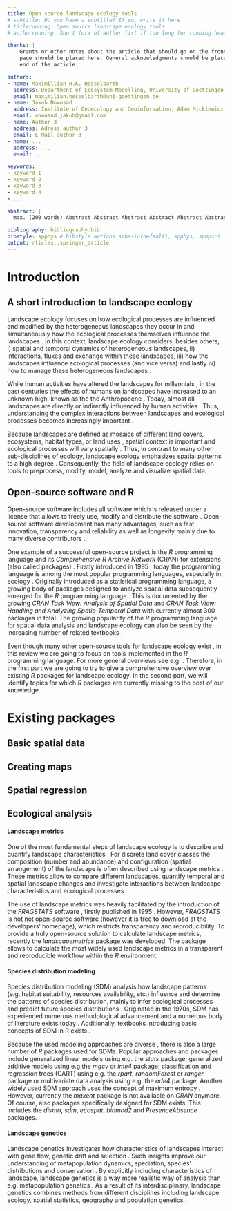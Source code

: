 ```yaml
---
title: Open source landscape ecology tools
# subtitle: Do you have a subtitle? If so, write it here
# titlerunning: Open source landscape ecology tools
# authorrunning: Short form of author list if too long for running head

thanks: | 
    Grants or other notes about the article that should go on the front 
    page should be placed here. General acknowledgments should be placed at the
    end of the article.

authors: 
- name: Maximillian H.K. Hesselbarth
  address: Department of Ecosystem Modelling, University of Goettingen, Buesgenweg 4, 37077 Goettingen, Germany
  email: maximilian.hesselbarth@uni-goettingen.de
- name: Jakub Nowosad
  address: Institute of Geoecology and Geoinformation, Adam Mickiewicz University, Krygowskiego 10, 61-680 Poznan, Poland
  email: nowosad.jakub@gmail.com
- name: Author 3
  address: Adress author 3
  email: E-Mail author 3
- name: ...
  address: ...
  email: ...

keywords:
- keyword 1
- keyword 2
- keyword 3
- keyword 4
- ...

abstract: |
  max. (200 words) Abstract Abstract Abstract Abstract Abstract Abstract Abstract Abstract Abstract Abstract Abstract Abstract Abstract Abstract Abstract Abstract Abstract Abstract Abstract Abstract Abstract Abstract Abstract Abstract Abstract Abstract Abstract Abstract Abstract Abstract Abstract Abstract Abstract Abstract Abstract Abstract Abstract Abstract Abstract Abstract Abstract Abstract Abstract Abstract Abstract Abstract Abstract Abstract Abstract Abstract Abstract Abstract Abstract Abstract Abstract Abstract Abstract Abstract Abstract Abstract Abstract Abstract Abstract Abstract Abstract Abstract Abstract Abstract Abstract Abstract Abstract Abstract Abstract Abstract Abstract Abstract Abstract Abstract Abstract Abstract Abstract Abstract Abstract Abstract Abstract Abstract Abstract Abstract Abstract Abstract Abstract Abstract Abstract Abstract Abstract Abstract Abstract Abstract Abstract Abstract

bibliography: bibliography.bib
bibstyle: spphys # bibstyle options spbasic(default), spphys, spmpsci
output: rticles::springer_article
---
```


# Introduction {#sec:intro}

## A short introduction to landscape ecology {#sec:landscape_ecology}

Landscape ecology focuses on how ecological processes are influenced and modified by the heterogeneous landscapes they occur in and simultaneously how the ecological processes themselves influence the landscapes \cite{Turner1989,Turner2005,With2019}. In this context, landscape ecology considers, besides others, i) spatial and temporal dynamics of heterogeneous landscapes, ii) interactions, fluxes and exchange within these landscapes, iii) how the landscapes influence ecological processes (and vice versa) and lastly iv) how to manage these heterogeneous landscapes \cite{Risser1984,Turner1989}.

While human activities have altered the landscapes for millennials \cite{Ellis2011,Ellis2015}, in the past centuries the effects of humans on landscapes have increased to an unknown high, known as the the Anthropocene \cite{Crutzen2002}. Today, almost all landscapes are directly or indirectly influenced by human activities \cite{Vitousek1997}. Thus, understanding the complex interactions between landscapes and ecological processes becomes increasingly important \cite{With2019}. 

Because landscapes are defined as mosaics of different land covers, ecosystems, habitat types, or land uses \cite{Forman1986,Forman1995,Wiens1995}, spatial context is important and ecological processes will vary spatially \cite{With2019}. Thus, in contrast to many other sub-disciplines of ecology, landscape ecology emphasizes spatial patterns to a high degree \cite{Risser1984}. Consequently, the field of landscape ecology relies on tools to preprocess, modify, model, analyze and visualize spatial data.

<!-- MH: Do we need some more basic introduction to landscape ecology? -->

## Open-source software and R {#sec:open_source}

Open-source software includes all software which is released under a license that allows to freely use, modify and distribute the software \cite{St.Laurent2008}. Open-source software development has many advantages, such as fast innovation, transparency and reliability as well as longevity mainly due to many diverse contributors \cite{vonKrogh2006,St.Laurent2008}.

<!-- MH: Is this enough about the advantages of open-source? I feel like this could be a bit more in contrast to proprietary software, but also don't want to repeat stuff -->

One example of a successful open-source project is the *R* programming language and its *Comprehensive R Archive Network* (CRAN) for extensions (also called packages) \cite{RCoreTeam2019}. Firstly introduced in 1995 \cite{Smith2016}, today the programming language is among the most popular programming languages, especially in ecology \cite{Lai2019}. Originally introduced as a statistical programming language, a growing body of packages designed to analyze spatial data subsequently emerged for the *R* programming language \cite{Bivand2006}. This is documented by the growing *CRAN Task View: Analysis of Spatial Data* \cite{Bivand2019a} and *CRAN Task View: Handling and Analyzing Spatio-Temporal Data* \cite{Pebesma2020} with currently almost 300 packages in total. The growing popularity of the *R* programming language for spatial data analysis and landscape ecology can also be seen by the increasing number of related textbooks \cite{Fletcher2019,Lovelace2019,Pebesma2019a}.

Even though many other open-source tools for landscape ecology exist \cite{Baker1992,QGISDevelopmentTeam2016,Porta2017}, in this review we are going to focus on tools implemented in the *R* programming language. For more general overviews see e.g. \cite{Jolma2008,Steiniger2009,Steiniger2009a,Istvan2012}. Therefore, in the first part we are going to try to give a comprehensive overview over existing *R* packages for landscape ecology. In the second part, we will identify topics for which *R* packages are currently missing to the best of our knowledge.

<!-- MH: Maybe there are better examples for open-source but not R than currently cited, e.g. GRASS -->

# Existing packages {#sec:existing_packages}

<!-- MH: I went for a structure where in the first paragraph I briefly introduce the topic and then list the most common packages. -->

<!-- MH: Maybe we need to think about a table with the topics and the packages as a nice overview. Additionally, a figure where we show a typical workflow would be nice maybe -->

## Basic spatial data

## Creating maps

## Spatial regression
<!-- MH: Do we really want to include this? -->

## Ecological analysis {#sec:ecological_analysis}

#### Landscape metrics {#sec:landscape_metrics}

One of the most fundamental steps of landscape ecology is to describe and quantify landscape characteristics \cite{Turner2005,Lausch2015}. For discrete land cover classes the composition (number and abundance) and configuration (spatial arrangement) of the landscape is often described using landscape metrics \cite{Gustafson1998,Uuemaa2009,Uuemaa2013,Gustafson2019}. These metrics allow to compare different landscapes, quantify temporal and spatial landscape changes and investigate interactions between landscape characteristics and ecological processes \cite{Uuemaa2009}. 

The use of landscape metrics was heavily facilitated by the introduction of the *FRAGSTATS* software \cite{McGarigal2012}, firstly published in 1995 \cite{Kupfer2012,Gustafson2019}. However, *FRAGSTATS* is not not open-source software (however it is free to download at the developers' homepage), which restricts transparency and reproducibility. To provide a truly open-source solution to calculate landscape metrics, recently the *landscapemetrics* package \cite{Hesselbarth2019a} was developed. The package allows to calculate the most widely used landscape metrics in a transparent and reproducible workflow within the *R* environment. 

#### Species distribution modeling {#sec:SDM}

Species distribution modeling (SDM) analysis how landscape patterns (e.g. habitat suitability, resources availability, etc.) influence and determine the patterns of species distribution, mainly to infer ecological processes and predict future species distributions \cite{Wiersma2011}. Originated in the 1970s, SDM has experienced numerous methodological advancement and a numerous body of literature exists today \cite{Zimmermann2010}. Additionally, textbooks introducing  basic concepts of SDM in R exists \cite{Guisan2017,Fletcher2019}.

Because the used modeling approaches are diverse \cite{Hooten2011,Kerr2011,Fletcher2019}, there is also a large number of *R* packages used for SDMs. Popular approaches and packages include generalized linear models using e.g. the *stats* package; generalized additive models using e.g.the *mgcv* or *lme4* package; classification and regression trees (CART) using e.g. the *rpart*, *randomForest* or *ranger* package or multivariate data analysis using e.g. the *ade4* package. Another widely used SDM approach uses the concept of maximum entropy \cite{Phillips2006,Fletcher2019}. However, currently the *maxent* package is not available on *CRAN* anymore. Of course, also packages specifically designed for SDM exists. This includes the *dismo*, *sdm*, *ecospat*, *biomod2* and *PresenceAbsence* packages.

#### Landscape genetics {#sec:landscape_genetics}

Landscape genetics investigates how characteristics of landscapes interact with gene flow, genetic drift and selection \cite{Manel2003}. Such insights improve our understanding of metapopulation dynamics, speciation, species’ distributions and conservation \cite{Storfer2007}. By explicitly including characteristics of landscape, landscape genetics is a way more realistic way of analysis than e.g. metapopulation genetics \cite{Holderegger2006}. As a result of its interdisciplinary, landscape genetics combines methods from different disciplines including landscape ecology, spatial statistics, geography and population genetics \cite{Storfer2007}.

<!-- MH: This is work in progress. However, there seems to be a lot of connection to basic connectivity. Maybe include here and/or combine the overall topic with connectivity. -->

<!-- Resistance surface -->
<!-- Commute distances -->
<!-- Least cost path -->

<!-- *graph4lg*  -->
<!-- *gdistance* -->
<!-- *lme4* -->
<!-- *HierDpart* -->
<!-- *PopGenReport* -->
<!-- https://dyerlab.github.io/Landscape-Genetics-Data-Analysis/index.html -->
